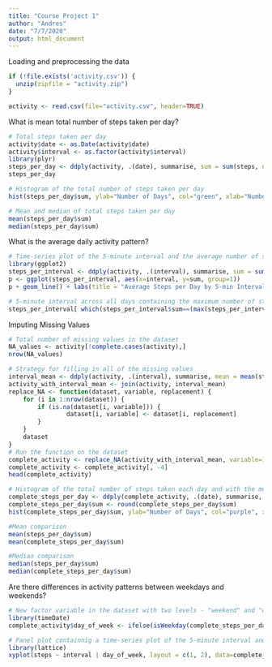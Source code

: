 ```yaml
---
title: "Course Project 1"
author: "Andres"
date: "7/7/2020"
output: html_document
---
```



Loading and preprocessing the data
```r
if (!file.exists('activity.csv')) {
  unzip(zipfile = "activity.zip")
}

activity <- read.csv(file="activity.csv", header=TRUE)
```

What is mean total number of steps taken per day?
```r
# Total steps taken per day
activity$date <- as.Date(activity$date)
activity$interval <- as.factor(activity$interval)
library(plyr)
steps_per_day <- ddply(activity, .(date), summarise, sum = sum(steps, na.rm=T))
steps_per_day

# Histogram of the total number of steps taken per day
hist(steps_per_day$sum, ylab="Number of Days", col="green", xlab="Number of Steps", main="Histogram of Steps Per Day, Oct-Nov 2012")

# Mean and median of total steps taken per day
mean(steps_per_day$sum)
median(steps_per_day$sum)
```

What is the average daily activity pattern?
```r
# Time-series plot of the 5-minute interval and the average number of steps taken, averaged acoss all days
library(ggplot2)
steps_per_interval <- ddply(activity, .(interval), summarise, sum = sum(steps, na.rm=T))
p <- ggplot(steps_per_interval, aes(x=interval, y=sum, group=1)) 
p + geom_line() + labs(title = "Average Steps per Day by 5-min Intervals, Oct-Nov 2012") + labs(x = "5-minute Intervals", y = "Average Number of Steps")

# 5-minute interval across all days containing the maximum number of steps
steps_per_interval[ which(steps_per_interval$sum==(max(steps_per_interval$sum))), ]
```

Imputing Missing Values
```r
# Total number of missing values in the dataset
NA_values <- activity[!complete.cases(activity),]
nrow(NA_values)

# Strategy for filling in all of the missing values
interval_mean <- ddply(activity, .(interval), summarise, mean = mean(steps, na.rm=T))
activity_with_interval_mean <- join(activity, interval_mean)
replace_NA <- function(dataset, variable, replacement) {
    for (i in 1:nrow(dataset)) {
        if (is.na(dataset[i, variable])) {
                dataset[i, variable] <- dataset[i, replacement]
        }
    }
    dataset
}
# Run the function on the dataset
complete_activity <- replace_NA(activity_with_interval_mean, variable=1, replacement=4)
complete_activity <- complete_activity[, -4]
head(complete_activity)

# Histogram of the total number of steps taken each day and with the mean and median.
complete_steps_per_day <- ddply(complete_activity, .(date), summarise, sum = sum(steps))
complete_steps_per_day$sum <- round(complete_steps_per_day$sum)
hist(complete_steps_per_day$sum, ylab="Number of Days", col="purple", xlab="Number of Steps", main="Histogram of Steps Per Day, Oct-Nov 2012")

#Mean comparison
mean(steps_per_day$sum)
mean(complete_steps_per_day$sum)

#Median comparison
median(steps_per_day$sum)
median(complete_steps_per_day$sum)
```

Are there differences in activity patterns between weekdays and weekends?
```r
# New factor variable in the dataset with two levels - "weekend" and "weekday"
library(timeDate)
complete_activity$day_of_week <- ifelse(isWeekday(complete_steps_per_day$date)==TRUE, "weekday", "weekend")

# Panel plot containnig a time-series plot of the 5-minute interval and the average number of steps taken across all weekdays or weekends
library(lattice)
xyplot(steps ~ interval | day_of_week, layout = c(1, 2), data=complete_activity, type="l")
```